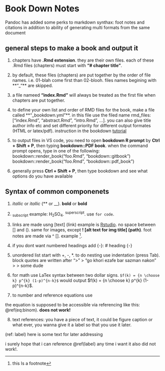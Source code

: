 # Book Down Notes
Pandoc has added some perks to markdown synthax: foot notes and citations in addition to ability of generating multi formats from the same document

## general steps to make a book and output it

1. chapters have **.Rmd extension**. they are their own files. each of these .Rmd files (chapters) must start with **"# chapter title"**. 

2. by default, these files (chapters) are put together by the order of file names. i.e. 01-blah come first than 02-blooh. files names begining with **"_"** are skipped. 

3. a file nameed **"index.Rmd"** will always be treated as the first file when chapters are put together.

4. to define your own list and order of RMD files for the book, make a file called **"_bookdown.yml"**. in this file use the filed name rmd_files:["index.Rmd", "abstract.Rmd", "intro.Rmd", ...]. you can also give title author info etc and set different priority for different output formates (HTML or latex/pdf). instruction in the bookdown [tutorial](https://bookdown.org/yihui/bookdown/usage.html)

5. to output files in VS code, you need to open **bookdown R prompt** by **Ctrl + Shift + P**, then typing **bookdown::PDF book**. when the command prompt opens, type in one of the following:
bookdown::render_book("foo.Rmd", "bookdown::gitbook")
bookdown::render_book("foo.Rmd", "bookdown::pdf_book")

6. generally press **Ctrl + Shift + P**, then type bookdown and see what options do you have available

## Syntax of common componenets

1. _itallic_ or *itallic* (** or __). __bold__ or **bold**

2.  ~subscript~ example: H~2~SO~4~. ^superscript^. use ` for code`. 

3. links are made usng [text] (link) example is [Rstudio](https://www.rstudio.com). no space between [] and (). same for images, except **! [alt text for img title] (path\to\image)**. foot notes are made via ^ []. example ^[this Is a footnote]. 

4. if you dont want numbered headings add {-}: # heading {-} 

5. unordered list start with +, -, *. to do nesting use indentation (press Tab). block quotes are written after ">"
> "go khori ezafe bar sazman nakon"
>
> some dude

6. for math use LaTex syntax between two dollar signs.
`$f(k) = {n \choose k} p^{k} (1-p)^{n-k}$` would output $f(k) = {n \choose k} p^{k} (1-p)^{n-k}$. 

7. to number and reference equations use
\begin{equation} 
    f\left(k\right) = \binom{n}{k} p^k\left(1-p\right){n-k}
    (\#eq:binom)
\end{equation}

the equation is supposed to be accessible via referencing like this: \@ref(eq:binom). **does not work!**

8. text references: you have a piece of text, it could be figure caption or what ever, you wanna give it a label so that you use it later.

(ref: label) here is some text for later addressing

i surely hope that i can reference \@ref(label) any time i want it also did not work!. 

<!--chapter:end:bookDown_Notes.Rmd-->

